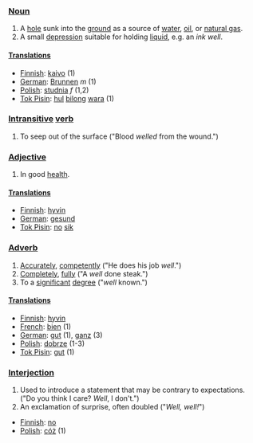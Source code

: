 ===[[Noun]]===

#A [[hole]] sunk into the [[ground]] as a source of [[water]], [[oil]], or [[natural gas]].
#A small [[depression]] suitable for holding [[liquid]], e.g. an ''ink well''.

====[[Translations]]====  

*[[Finnish]]: [[kaivo]] (1)
*[[German]]: [[Brunnen]] ''m'' (1)
*[[Polish]]: [[studnia]] ''f'' (1,2)
*[[Tok Pisin]]: [[hul]] [[bilong]] [[wara]] (1)

===[[Intransitive]] [[verb]]===

# To seep out of the surface ("Blood ''welled'' from the wound.")

===[[Adjective]]===

#In good [[health]].

====[[Translations]]====  

*[[Finnish]]: [[hyvin]]
*[[German]]: [[gesund]]
*[[Tok Pisin]]: [[no]] [[sik]]

===[[Adverb]]===  

#[[Accurately]], [[competently]] ("He does his job ''well''.")
#[[Completely]], [[fully]] ("A ''well'' done steak.")
#To a [[significant]] [[degree]] ("''well'' known.")

====[[Translations]]====  
*[[Finnish]]: [[hyvin]]
*[[French]]: [[bien]]  (1)
*[[German]]: [[gut]] (1), [[ganz]] (3)
*[[Polish]]: [[dobrze]] (1-3)
*[[Tok Pisin]]: [[gut]] (1)

===[[Interjection]]===

#Used to introduce a statement that may be contrary to expectations.  ("Do you think I care?  ''Well'', I don't.")
#An exclamation of surprise, often doubled ("''Well, well!''")

*[[Finnish]]: [[no]]
*[[Polish]]: [[cóż]] (1)